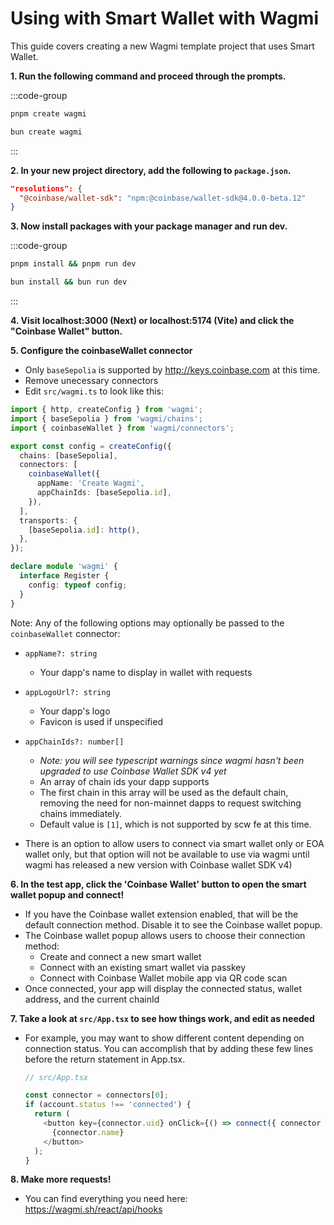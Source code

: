 # Using with Smart Wallet with Wagmi 
This guide covers creating a new Wagmi template project that uses Smart Wallet. 

**1. Run the following command and proceed through the prompts.**

:::code-group
 
```bash [pnpm]
pnpm create wagmi
```
 
```bash [bun]
bun create wagmi
```
:::

**2. In your new project directory, add the following to `package.json`.**
```json
"resolutions": {
  "@coinbase/wallet-sdk": "npm:@coinbase/wallet-sdk@4.0.0-beta.12"
}
```

**3. Now install packages with your package manager and run dev.**

:::code-group
 
```bash [pnpm]
pnpm install && pnpm run dev
```
 
```bash [bun]
bun install && bun run dev
```
:::

**4. Visit localhost:3000 (Next) or localhost:5174 (Vite) and click the "Coinbase Wallet" button.**

**5. Configure the coinbaseWallet connector**

   - Only `baseSepolia` is supported by http://keys.coinbase.com at this time.
   - Remove unecessary connectors
   - Edit `src/wagmi.ts` to look like this:

   ```typescript
   import { http, createConfig } from 'wagmi';
   import { baseSepolia } from 'wagmi/chains';
   import { coinbaseWallet } from 'wagmi/connectors';

   export const config = createConfig({
     chains: [baseSepolia],
     connectors: [
       coinbaseWallet({
         appName: 'Create Wagmi',
         appChainIds: [baseSepolia.id],
       }),
     ],
     transports: {
       [baseSepolia.id]: http(),
     },
   });

   declare module 'wagmi' {
     interface Register {
       config: typeof config;
     }
   }
   ```

   Note: Any of the following options may optionally be passed to the `coinbaseWallet` connector:

   - `appName?: string`
     - Your dapp's name to display in wallet with requests
   - `appLogoUrl?: string`
     - Your dapp's logo
     - Favicon is used if unspecified
   - `appChainIds?: number[]`

     - _Note: you will see typescript warnings since wagmi hasn't been upgraded to use Coinbase Wallet SDK v4 yet_
     - An array of chain ids your dapp supports
     - The first chain in this array will be used as the default chain, removing the need for non-mainnet dapps to request switching chains immediately.
     - Default value is `[1]`, which is not supported by scw fe at this time.

   - There is an option to allow users to connect via smart wallet only or EOA wallet only, but that option will not be available to use via wagmi until wagmi has released a new version with Coinbase wallet SDK v4)

**6. In the test app, click the 'Coinbase Wallet' button to open the smart wallet popup and connect!**

   - If you have the Coinbase wallet extension enabled, that will be the default connection method. Disable it to see the Coinbase wallet popup.
   - The Coinbase wallet popup allows users to choose their connection method:
     - Create and connect a new smart wallet
     - Connect with an existing smart wallet via passkey
     - Connect with Coinbase Wallet mobile app via QR code scan
   - Once connected, your app will display the connected status, wallet address, and the current chainId

**7. Take a look at `src/App.tsx` to see how things work, and edit as needed**

   - For example, you may want to show different content depending on connection status. You can accomplish that by adding these few lines before the return statement in App.tsx.

     ```ts
     // src/App.tsx

     const connector = connectors[0];
     if (account.status !== 'connected') {
       return (
         <button key={connector.uid} onClick={() => connect({ connector })} type="button">
           {connector.name}
         </button>
       );
     }
     ```

**8. Make more requests!**

   - You can find everything you need here: https://wagmi.sh/react/api/hooks